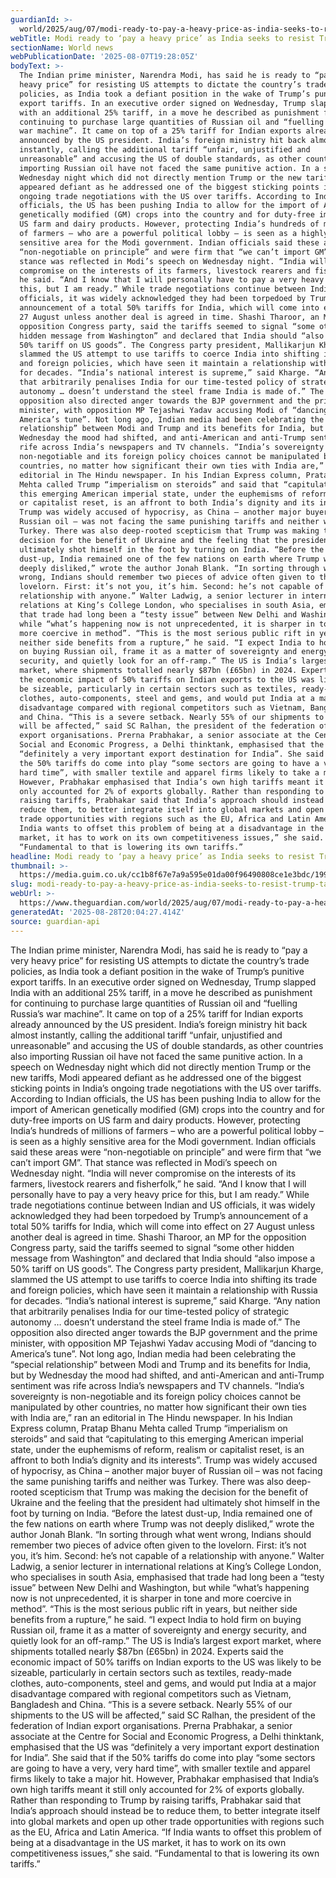 ```yaml
---
guardianId: >-
  world/2025/aug/07/modi-ready-to-pay-a-heavy-price-as-india-seeks-to-resist-trump-tariffs
webTitle: Modi ready to ‘pay a heavy price’ as India seeks to resist Trump tariffs
sectionName: World news
webPublicationDate: '2025-08-07T19:28:05Z'
bodyText: >-
  The Indian prime minister, Narendra Modi, has said he is ready to “pay a very
  heavy price” for resisting US attempts to dictate the country’s trade
  policies, as India took a defiant position in the wake of Trump’s punitive
  export tariffs. In an executive order signed on Wednesday, Trump slapped India
  with an additional 25% tariff, in a move he described as punishment for
  continuing to purchase large quantities of Russian oil and “fuelling Russia’s
  war machine”. It came on top of a 25% tariff for Indian exports already
  announced by the US president. India’s foreign ministry hit back almost
  instantly, calling the additional tariff “unfair, unjustified and
  unreasonable” and accusing the US of double standards, as other countries also
  importing Russian oil have not faced the same punitive action. In a speech on
  Wednesday night which did not directly mention Trump or the new tariffs, Modi
  appeared defiant as he addressed one of the biggest sticking points in India’s
  ongoing trade negotiations with the US over tariffs. According to Indian
  officials, the US has been pushing India to allow for the import of American
  genetically modified (GM) crops into the country and for duty-free imports on
  US farm and dairy products. However, protecting India’s hundreds of millions
  of farmers – who are a powerful political lobby – is seen as a highly
  sensitive area for the Modi government. Indian officials said these areas were
  “non-negotiable on principle” and were firm that “we can’t import GM”. That
  stance was reflected in Modi’s speech on Wednesday night. “India will never
  compromise on the interests of its farmers, livestock rearers and fisherfolk,”
  he said. “And I know that I will personally have to pay a very heavy price for
  this, but I am ready.” While trade negotiations continue between Indian and US
  officials, it was widely acknowledged they had been torpedoed by Trump’s
  announcement of a total 50% tariffs for India, which will come into effect on
  27 August unless another deal is agreed in time. Shashi Tharoor, an MP for the
  opposition Congress party, said the tariffs seemed to signal “some other
  hidden message from Washington” and declared that India should “also impose a
  50% tariff on US goods”. The Congress party president, Mallikarjun Kharge,
  slammed the US attempt to use tariffs to coerce India into shifting its trade
  and foreign policies, which have seen it maintain a relationship with Russia
  for decades. “India’s national interest is supreme,” said Kharge. “Any nation
  that arbitrarily penalises India for our time-tested policy of strategic
  autonomy … doesn’t understand the steel frame India is made of.” The
  opposition also directed anger towards the BJP government and the prime
  minister, with opposition MP Tejashwi Yadav accusing Modi of “dancing to
  America’s tune”. Not long ago, Indian media had been celebrating the “special
  relationship” between Modi and Trump and its benefits for India, but by
  Wednesday the mood had shifted, and anti-American and anti-Trump sentiment was
  rife across India’s newspapers and TV channels. “India’s sovereignty is
  non-negotiable and its foreign policy choices cannot be manipulated by other
  countries, no matter how significant their own ties with India are,” ran an
  editorial in The Hindu newspaper. In his Indian Express column, Pratap Bhanu
  Mehta called Trump “imperialism on steroids” and said that “capitulating to
  this emerging American imperial state, under the euphemisms of reform, realism
  or capitalist reset, is an affront to both India’s dignity and its interests”.
  Trump was widely accused of hypocrisy, as China – another major buyer of
  Russian oil – was not facing the same punishing tariffs and neither was
  Turkey. There was also deep-rooted scepticism that Trump was making the
  decision for the benefit of Ukraine and the feeling that the president had
  ultimately shot himself in the foot by turning on India. “Before the latest
  dust-up, India remained one of the few nations on earth where Trump was not
  deeply disliked,” wrote the author Jonah Blank. “In sorting through what went
  wrong, Indians should remember two pieces of advice often given to the
  lovelorn. First: it’s not you, it’s him. Second: he’s not capable of a
  relationship with anyone.” Walter Ladwig, a senior lecturer in international
  relations at King’s College London, who specialises in south Asia, emphasised
  that trade had long been a “testy issue” between New Delhi and Washington, but
  while “what’s happening now is not unprecedented, it is sharper in tone and
  more coercive in method”. “This is the most serious public rift in years, but
  neither side benefits from a rupture,” he said. “I expect India to hold firm
  on buying Russian oil, frame it as a matter of sovereignty and energy
  security, and quietly look for an off-ramp.” The US is India’s largest export
  market, where shipments totalled nearly $87bn (£65bn) in 2024. Experts said
  the economic impact of 50% tariffs on Indian exports to the US was likely to
  be sizeable, particularly in certain sectors such as textiles, ready-made
  clothes, auto-components, steel and gems, and would put India at a major
  disadvantage compared with regional competitors such as Vietnam, Bangladesh
  and China. “This is a severe setback. Nearly 55% of our shipments to the US
  will be affected,” said SC Ralhan, the president of the federation of Indian
  export organisations. Prerna Prabhakar, a senior associate at the Centre for
  Social and Economic Progress, a Delhi thinktank, emphasised that the US was
  “definitely a very important export destination for India”. She said that if
  the 50% tariffs do come into play “some sectors are going to have a very, very
  hard time”, with smaller textile and apparel firms likely to take a major hit.
  However, Prabhakar emphasised that India’s own high tariffs meant it still
  only accounted for 2% of exports globally. Rather than responding to Trump by
  raising tariffs, Prabhakar said that India’s approach should instead be to
  reduce them, to better integrate itself into global markets and open up other
  trade opportunities with regions such as the EU, Africa and Latin America. “If
  India wants to offset this problem of being at a disadvantage in the US
  market, it has to work on its own competitiveness issues,” she said.
  “Fundamental to that is lowering its own tariffs.”
headline: Modi ready to ‘pay a heavy price’ as India seeks to resist Trump tariffs
thumbnail: >-
  https://media.guim.co.uk/cc1b8f67e7a9a595e01da00f96490808ce1e3bdc/199_0_2000_1600/500.jpg
slug: modi-ready-to-pay-a-heavy-price-as-india-seeks-to-resist-trump-tariffs
webUrl: >-
  https://www.theguardian.com/world/2025/aug/07/modi-ready-to-pay-a-heavy-price-as-india-seeks-to-resist-trump-tariffs
generatedAt: '2025-08-28T20:04:27.414Z'
source: guardian-api
---
```

The Indian prime minister, Narendra Modi, has said he is ready to “pay a very heavy price” for resisting US attempts to dictate the country’s trade policies, as India took a defiant position in the wake of Trump’s punitive export tariffs. In an executive order signed on Wednesday, Trump slapped India with an additional 25% tariff, in a move he described as punishment for continuing to purchase large quantities of Russian oil and “fuelling Russia’s war machine”. It came on top of a 25% tariff for Indian exports already announced by the US president. India’s foreign ministry hit back almost instantly, calling the additional tariff “unfair, unjustified and unreasonable” and accusing the US of double standards, as other countries also importing Russian oil have not faced the same punitive action. In a speech on Wednesday night which did not directly mention Trump or the new tariffs, Modi appeared defiant as he addressed one of the biggest sticking points in India’s ongoing trade negotiations with the US over tariffs. According to Indian officials, the US has been pushing India to allow for the import of American genetically modified (GM) crops into the country and for duty-free imports on US farm and dairy products. However, protecting India’s hundreds of millions of farmers – who are a powerful political lobby – is seen as a highly sensitive area for the Modi government. Indian officials said these areas were “non-negotiable on principle” and were firm that “we can’t import GM”. That stance was reflected in Modi’s speech on Wednesday night. “India will never compromise on the interests of its farmers, livestock rearers and fisherfolk,” he said. “And I know that I will personally have to pay a very heavy price for this, but I am ready.” While trade negotiations continue between Indian and US officials, it was widely acknowledged they had been torpedoed by Trump’s announcement of a total 50% tariffs for India, which will come into effect on 27 August unless another deal is agreed in time. Shashi Tharoor, an MP for the opposition Congress party, said the tariffs seemed to signal “some other hidden message from Washington” and declared that India should “also impose a 50% tariff on US goods”. The Congress party president, Mallikarjun Kharge, slammed the US attempt to use tariffs to coerce India into shifting its trade and foreign policies, which have seen it maintain a relationship with Russia for decades. “India’s national interest is supreme,” said Kharge. “Any nation that arbitrarily penalises India for our time-tested policy of strategic autonomy … doesn’t understand the steel frame India is made of.” The opposition also directed anger towards the BJP government and the prime minister, with opposition MP Tejashwi Yadav accusing Modi of “dancing to America’s tune”. Not long ago, Indian media had been celebrating the “special relationship” between Modi and Trump and its benefits for India, but by Wednesday the mood had shifted, and anti-American and anti-Trump sentiment was rife across India’s newspapers and TV channels. “India’s sovereignty is non-negotiable and its foreign policy choices cannot be manipulated by other countries, no matter how significant their own ties with India are,” ran an editorial in The Hindu newspaper. In his Indian Express column, Pratap Bhanu Mehta called Trump “imperialism on steroids” and said that “capitulating to this emerging American imperial state, under the euphemisms of reform, realism or capitalist reset, is an affront to both India’s dignity and its interests”. Trump was widely accused of hypocrisy, as China – another major buyer of Russian oil – was not facing the same punishing tariffs and neither was Turkey. There was also deep-rooted scepticism that Trump was making the decision for the benefit of Ukraine and the feeling that the president had ultimately shot himself in the foot by turning on India. “Before the latest dust-up, India remained one of the few nations on earth where Trump was not deeply disliked,” wrote the author Jonah Blank. “In sorting through what went wrong, Indians should remember two pieces of advice often given to the lovelorn. First: it’s not you, it’s him. Second: he’s not capable of a relationship with anyone.” Walter Ladwig, a senior lecturer in international relations at King’s College London, who specialises in south Asia, emphasised that trade had long been a “testy issue” between New Delhi and Washington, but while “what’s happening now is not unprecedented, it is sharper in tone and more coercive in method”. “This is the most serious public rift in years, but neither side benefits from a rupture,” he said. “I expect India to hold firm on buying Russian oil, frame it as a matter of sovereignty and energy security, and quietly look for an off-ramp.” The US is India’s largest export market, where shipments totalled nearly $87bn (£65bn) in 2024. Experts said the economic impact of 50% tariffs on Indian exports to the US was likely to be sizeable, particularly in certain sectors such as textiles, ready-made clothes, auto-components, steel and gems, and would put India at a major disadvantage compared with regional competitors such as Vietnam, Bangladesh and China. “This is a severe setback. Nearly 55% of our shipments to the US will be affected,” said SC Ralhan, the president of the federation of Indian export organisations. Prerna Prabhakar, a senior associate at the Centre for Social and Economic Progress, a Delhi thinktank, emphasised that the US was “definitely a very important export destination for India”. She said that if the 50% tariffs do come into play “some sectors are going to have a very, very hard time”, with smaller textile and apparel firms likely to take a major hit. However, Prabhakar emphasised that India’s own high tariffs meant it still only accounted for 2% of exports globally. Rather than responding to Trump by raising tariffs, Prabhakar said that India’s approach should instead be to reduce them, to better integrate itself into global markets and open up other trade opportunities with regions such as the EU, Africa and Latin America. “If India wants to offset this problem of being at a disadvantage in the US market, it has to work on its own competitiveness issues,” she said. “Fundamental to that is lowering its own tariffs.”
